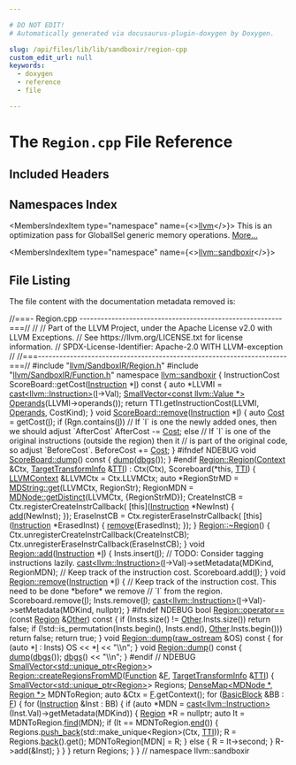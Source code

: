 ```yaml
---

# DO NOT EDIT!
# Automatically generated via docusaurus-plugin-doxygen by Doxygen.

slug: /api/files/lib/lib/sandboxir/region-cpp
custom_edit_url: null
keywords:
  - doxygen
  - reference
  - file

---
```





# The `Region.cpp` File Reference

<DoxygenPage pluginConfig={pluginConfig}>



## Included Headers

<IncludesList>
<IncludesListItem
  filePath="llvm/SandboxIR/Region.h"
  permalink="/docs/api/files/include/include/llvm/include/llvm/sandboxir/region-h"
  isLocal="true" />
<IncludesListItem
  filePath="llvm/SandboxIR/Function.h"
  permalink="/docs/api/files/include/include/llvm/include/llvm/sandboxir/function-h"
  isLocal="true" />
</IncludesList>

## Namespaces Index

<MembersIndex>

<MembersIndexItem
  type="namespace"
  name={<><a href="/docs/api/namespaces/llvm">llvm</a></>}>
This is an optimization pass for GlobalISel generic memory operations. <a href="/docs/api/namespaces/llvm/#details">More...</a>
</MembersIndexItem>

<MembersIndexItem
  type="namespace"
  name={<><a href="/docs/api/namespaces/llvm/sandboxir">llvm::sandboxir</a></>}>
</MembersIndexItem>

</MembersIndex>


## File Listing

The file content with the documentation metadata removed is:

<ProgramListing>

<Link id="l00001" /><CodeLine lineNumber="1"><Highlight kind="comment">//===- Region.cpp ---------------------------------------------------------===//</Highlight><Highlight kind="normal"></Highlight></CodeLine>
<Link id="l00002" /><CodeLine lineNumber="2"><Highlight kind="normal"></Highlight><Highlight kind="comment">//</Highlight><Highlight kind="normal"></Highlight></CodeLine>
<Link id="l00003" /><CodeLine lineNumber="3"><Highlight kind="normal"></Highlight><Highlight kind="comment">// Part of the LLVM Project, under the Apache License v2.0 with LLVM Exceptions.</Highlight><Highlight kind="normal"></Highlight></CodeLine>
<Link id="l00004" /><CodeLine lineNumber="4"><Highlight kind="normal"></Highlight><Highlight kind="comment">// See https://llvm.org/LICENSE.txt for license information.</Highlight><Highlight kind="normal"></Highlight></CodeLine>
<Link id="l00005" /><CodeLine lineNumber="5"><Highlight kind="normal"></Highlight><Highlight kind="comment">// SPDX-License-Identifier: Apache-2.0 WITH LLVM-exception</Highlight><Highlight kind="normal"></Highlight></CodeLine>
<Link id="l00006" /><CodeLine lineNumber="6"><Highlight kind="normal"></Highlight><Highlight kind="comment">//</Highlight><Highlight kind="normal"></Highlight></CodeLine>
<Link id="l00007" /><CodeLine lineNumber="7"><Highlight kind="normal"></Highlight><Highlight kind="comment">//===----------------------------------------------------------------------===//</Highlight><Highlight kind="normal"></Highlight></CodeLine>
<Link id="l00008" /><CodeLine lineNumber="8"><Highlight kind="normal"></Highlight></CodeLine>
<Link id="l00009" /><CodeLine lineNumber="9"><Highlight kind="normal"></Highlight><Highlight kind="preprocessor">#include &quot;<a href="/docs/api/files/include/include/llvm/include/llvm/sandboxir/region-h">llvm/SandboxIR/Region.h</a>&quot;</Highlight><Highlight kind="normal"></Highlight></CodeLine>
<Link id="l00010" /><CodeLine lineNumber="10"><Highlight kind="normal"></Highlight><Highlight kind="preprocessor">#include &quot;<a href="/docs/api/files/include/include/llvm/include/llvm/sandboxir/function-h">llvm/SandboxIR/Function.h</a>&quot;</Highlight><Highlight kind="normal"></Highlight></CodeLine>
<Link id="l00011" /><CodeLine lineNumber="11"><Highlight kind="normal"></Highlight></CodeLine>
<Link id="l00012" /><CodeLine lineNumber="12"><Highlight kind="normal"></Highlight><Highlight kind="keyword">namespace </Highlight><Highlight kind="normal"><a href="/docs/api/namespaces/llvm/sandboxir">llvm::sandboxir</a> &#123;</Highlight></CodeLine>
<Link id="l00013" /><CodeLine lineNumber="13"><Highlight kind="normal"></Highlight></CodeLine>
<Link id="l00014" /><CodeLine lineNumber="14"><Highlight kind="normal">InstructionCost ScoreBoard::getCost(<a href="/docs/api/classes/llvm/sandboxir/instruction">Instruction</a> &#42;<a href="/docs/api/files/lib/lib/support/md5-cpp/#ac0eafdc9ee161b71e7af98af736952fd">I</a>)</Highlight><Highlight kind="keyword"> const </Highlight><Highlight kind="normal">&#123;</Highlight></CodeLine>
<Link id="l00015" /><CodeLine lineNumber="15"><Highlight kind="normal">  </Highlight><Highlight kind="keyword">auto</Highlight><Highlight kind="normal"> &#42;LLVMI = <a href="/docs/api/namespaces/llvm/#ac4fc845f5ed92de63cd4474f128f5fc5">cast&lt;llvm::Instruction&gt;</a>(<a href="/docs/api/files/lib/lib/support/md5-cpp/#ac0eafdc9ee161b71e7af98af736952fd">I</a>-&gt;Val);</Highlight></CodeLine>
<Link id="l00016" /><CodeLine lineNumber="16"><Highlight kind="normal">  <a href="/docs/api/namespaces/llvm/#a8fc529c79977cdd01e187986f960a07f">SmallVector&lt;const llvm::Value &#42;&gt;</a> <a href="/docs/api/files/lib/lib/codegen/mirnamerpass-cpp/#a05e4be4ec3e2c3587dda0e376bb6822c">Operands</a>(LLVMI-&gt;operands());</Highlight></CodeLine>
<Link id="l00017" /><CodeLine lineNumber="17"><Highlight kind="normal">  </Highlight><Highlight kind="keywordflow">return</Highlight><Highlight kind="normal"> TTI.getInstructionCost(LLVMI, <a href="/docs/api/files/lib/lib/codegen/mirnamerpass-cpp/#a05e4be4ec3e2c3587dda0e376bb6822c">Operands</a>, CostKind);</Highlight></CodeLine>
<Link id="l00018" /><CodeLine lineNumber="18"><Highlight kind="normal">&#125;</Highlight></CodeLine>
<Link id="l00019" /><CodeLine lineNumber="19"><Highlight kind="normal"></Highlight></CodeLine>
<Link id="l00020" /><CodeLine lineNumber="20" lineLink="/docs/api/classes/llvm/sandboxir/scoreboard/#a1de5ee937293f78e8d3862b50ff44530"><Highlight kind="normal"></Highlight><Highlight kind="keywordtype">void</Highlight><Highlight kind="normal"> <a href="/docs/api/classes/llvm/sandboxir/scoreboard/#a1de5ee937293f78e8d3862b50ff44530">ScoreBoard::remove</a>(<a href="/docs/api/classes/llvm/sandboxir/instruction">Instruction</a> &#42;<a href="/docs/api/files/lib/lib/support/md5-cpp/#ac0eafdc9ee161b71e7af98af736952fd">I</a>) &#123;</Highlight></CodeLine>
<Link id="l00021" /><CodeLine lineNumber="21"><Highlight kind="normal">  </Highlight><Highlight kind="keyword">auto</Highlight><Highlight kind="normal"> <a href="/docs/api/namespaces/llvm/#a19921a3ceb99548f498d3df118eda9ed">Cost</a> = getCost(<a href="/docs/api/files/lib/lib/support/md5-cpp/#ac0eafdc9ee161b71e7af98af736952fd">I</a>);</Highlight></CodeLine>
<Link id="l00022" /><CodeLine lineNumber="22"><Highlight kind="normal">  </Highlight><Highlight kind="keywordflow">if</Highlight><Highlight kind="normal"> (Rgn.contains(<a href="/docs/api/files/lib/lib/support/md5-cpp/#ac0eafdc9ee161b71e7af98af736952fd">I</a>))</Highlight></CodeLine>
<Link id="l00023" /><CodeLine lineNumber="23"><Highlight kind="normal">    </Highlight><Highlight kind="comment">// If &#96;I&#96; is one the newly added ones, then we should adjust &#96;AfterCost&#96;</Highlight><Highlight kind="normal"></Highlight></CodeLine>
<Link id="l00024" /><CodeLine lineNumber="24"><Highlight kind="normal">    AfterCost -= <a href="/docs/api/namespaces/llvm/#a19921a3ceb99548f498d3df118eda9ed">Cost</a>;</Highlight></CodeLine>
<Link id="l00025" /><CodeLine lineNumber="25"><Highlight kind="normal">  </Highlight><Highlight kind="keywordflow">else</Highlight><Highlight kind="normal"></Highlight></CodeLine>
<Link id="l00026" /><CodeLine lineNumber="26"><Highlight kind="normal">    </Highlight><Highlight kind="comment">// If &#96;I&#96; is one of the original instructions (outside the region) then it</Highlight><Highlight kind="normal"></Highlight></CodeLine>
<Link id="l00027" /><CodeLine lineNumber="27"><Highlight kind="normal">    </Highlight><Highlight kind="comment">// is part of the original code, so adjust &#96;BeforeCost&#96;.</Highlight><Highlight kind="normal"></Highlight></CodeLine>
<Link id="l00028" /><CodeLine lineNumber="28"><Highlight kind="normal">    BeforeCost += <a href="/docs/api/namespaces/llvm/#a19921a3ceb99548f498d3df118eda9ed">Cost</a>;</Highlight></CodeLine>
<Link id="l00029" /><CodeLine lineNumber="29"><Highlight kind="normal">&#125;</Highlight></CodeLine>
<Link id="l00030" /><CodeLine lineNumber="30"><Highlight kind="normal"></Highlight></CodeLine>
<Link id="l00031" /><CodeLine lineNumber="31"><Highlight kind="normal"></Highlight><Highlight kind="preprocessor">#ifndef NDEBUG</Highlight><Highlight kind="normal"></Highlight></CodeLine>
<Link id="l00032" /><CodeLine lineNumber="32" lineLink="/docs/api/classes/llvm/sandboxir/scoreboard/#a4d0b257d1589b3f20b7606e839ad884f"><Highlight kind="normal"></Highlight><Highlight kind="keywordtype">void</Highlight><Highlight kind="normal"> <a href="/docs/api/classes/llvm/sandboxir/scoreboard/#a4d0b257d1589b3f20b7606e839ad884f">ScoreBoard::dump</a>()</Highlight><Highlight kind="keyword"> const </Highlight><Highlight kind="normal">&#123; <a href="/docs/api/classes/llvm/sandboxir/scoreboard/#a4d0b257d1589b3f20b7606e839ad884f">dump</a>(<a href="/docs/api/namespaces/llvm/#a7c46c742c31be54870e2038048e6b391">dbgs</a>()); &#125;</Highlight></CodeLine>
<Link id="l00033" /><CodeLine lineNumber="33"><Highlight kind="normal"></Highlight><Highlight kind="preprocessor">#endif</Highlight><Highlight kind="normal"></Highlight></CodeLine>
<Link id="l00034" /><CodeLine lineNumber="34"><Highlight kind="normal"></Highlight></CodeLine>
<Link id="l00035" /><CodeLine lineNumber="35" lineLink="/docs/api/classes/llvm/sandboxir/region/#a8533fbc97a477c3f6a68cbef21bcb811"><Highlight kind="normal"><a href="/docs/api/classes/llvm/sandboxir/region/#a8533fbc97a477c3f6a68cbef21bcb811">Region::Region</a>(<a href="/docs/api/classes/llvm/sandboxir/context">Context</a> &amp;Ctx, <a href="/docs/api/classes/llvm/targettransforminfo">TargetTransformInfo</a> &amp;<a href="/docs/api/namespaces/llvm/#aa0d69e81725c10fa5407f0bf34462068">TTI</a>)</Highlight></CodeLine>
<Link id="l00036" /><CodeLine lineNumber="36"><Highlight kind="normal">    : Ctx(Ctx), Scoreboard(&#42;this, <a href="/docs/api/namespaces/llvm/#aa0d69e81725c10fa5407f0bf34462068">TTI</a>) &#123;</Highlight></CodeLine>
<Link id="l00037" /><CodeLine lineNumber="37"><Highlight kind="normal">  <a href="/docs/api/classes/llvm/llvmcontext">LLVMContext</a> &amp;LLVMCtx = Ctx.LLVMCtx;</Highlight></CodeLine>
<Link id="l00038" /><CodeLine lineNumber="38"><Highlight kind="normal">  </Highlight><Highlight kind="keyword">auto</Highlight><Highlight kind="normal"> &#42;RegionStrMD = <a href="/docs/api/classes/llvm/mdstring/#affbb7e2e9ad8d18114816f2443d672b9">MDString::get</a>(LLVMCtx, RegionStr);</Highlight></CodeLine>
<Link id="l00039" /><CodeLine lineNumber="39"><Highlight kind="normal">  RegionMDN = <a href="/docs/api/classes/llvm/mdnode/#a21a975fd58c287a6ca3f1c89c048e7d3">MDNode::getDistinct</a>(LLVMCtx, &#123;RegionStrMD&#125;);</Highlight></CodeLine>
<Link id="l00040" /><CodeLine lineNumber="40"><Highlight kind="normal"></Highlight></CodeLine>
<Link id="l00041" /><CodeLine lineNumber="41"><Highlight kind="normal">  CreateInstCB = Ctx.registerCreateInstrCallback(</Highlight></CodeLine>
<Link id="l00042" /><CodeLine lineNumber="42"><Highlight kind="normal">      &#91;</Highlight><Highlight kind="keyword">this</Highlight><Highlight kind="normal">&#93;(<a href="/docs/api/classes/llvm/sandboxir/instruction">Instruction</a> &#42;NewInst) &#123; <a href="/docs/api/classes/llvm/sandboxir/region/#a6522c81e20bf4f16dac8c95cfb8d074f">add</a>(NewInst); &#125;);</Highlight></CodeLine>
<Link id="l00043" /><CodeLine lineNumber="43"><Highlight kind="normal">  EraseInstCB = Ctx.registerEraseInstrCallback(</Highlight></CodeLine>
<Link id="l00044" /><CodeLine lineNumber="44"><Highlight kind="normal">      &#91;</Highlight><Highlight kind="keyword">this</Highlight><Highlight kind="normal">&#93;(<a href="/docs/api/classes/llvm/sandboxir/instruction">Instruction</a> &#42;ErasedInst) &#123; <a href="/docs/api/classes/llvm/sandboxir/region/#a786d3636c1e318fb00ee0ac1d8b3ca16">remove</a>(ErasedInst); &#125;);</Highlight></CodeLine>
<Link id="l00045" /><CodeLine lineNumber="45"><Highlight kind="normal">&#125;</Highlight></CodeLine>
<Link id="l00046" /><CodeLine lineNumber="46"><Highlight kind="normal"></Highlight></CodeLine>
<Link id="l00047" /><CodeLine lineNumber="47" lineLink="/docs/api/classes/llvm/sandboxir/region/#ad8dbbba504b405133c4b083d21ed2ff3"><Highlight kind="normal"><a href="/docs/api/classes/llvm/sandboxir/region/#ad8dbbba504b405133c4b083d21ed2ff3">Region::~Region</a>() &#123;</Highlight></CodeLine>
<Link id="l00048" /><CodeLine lineNumber="48"><Highlight kind="normal">  Ctx.unregisterCreateInstrCallback(CreateInstCB);</Highlight></CodeLine>
<Link id="l00049" /><CodeLine lineNumber="49"><Highlight kind="normal">  Ctx.unregisterEraseInstrCallback(EraseInstCB);</Highlight></CodeLine>
<Link id="l00050" /><CodeLine lineNumber="50"><Highlight kind="normal">&#125;</Highlight></CodeLine>
<Link id="l00051" /><CodeLine lineNumber="51"><Highlight kind="normal"></Highlight></CodeLine>
<Link id="l00052" /><CodeLine lineNumber="52" lineLink="/docs/api/classes/llvm/sandboxir/region/#a6522c81e20bf4f16dac8c95cfb8d074f"><Highlight kind="normal"></Highlight><Highlight kind="keywordtype">void</Highlight><Highlight kind="normal"> <a href="/docs/api/classes/llvm/sandboxir/region/#a6522c81e20bf4f16dac8c95cfb8d074f">Region::add</a>(<a href="/docs/api/classes/llvm/sandboxir/instruction">Instruction</a> &#42;<a href="/docs/api/files/lib/lib/support/md5-cpp/#ac0eafdc9ee161b71e7af98af736952fd">I</a>) &#123;</Highlight></CodeLine>
<Link id="l00053" /><CodeLine lineNumber="53"><Highlight kind="normal">  Insts.insert(<a href="/docs/api/files/lib/lib/support/md5-cpp/#ac0eafdc9ee161b71e7af98af736952fd">I</a>);</Highlight></CodeLine>
<Link id="l00054" /><CodeLine lineNumber="54"><Highlight kind="normal">  </Highlight><Highlight kind="comment">// TODO: Consider tagging instructions lazily.</Highlight><Highlight kind="normal"></Highlight></CodeLine>
<Link id="l00055" /><CodeLine lineNumber="55"><Highlight kind="normal">  <a href="/docs/api/namespaces/llvm/#ac4fc845f5ed92de63cd4474f128f5fc5">cast&lt;llvm::Instruction&gt;</a>(<a href="/docs/api/files/lib/lib/support/md5-cpp/#ac0eafdc9ee161b71e7af98af736952fd">I</a>-&gt;Val)-&gt;setMetadata(MDKind, RegionMDN);</Highlight></CodeLine>
<Link id="l00056" /><CodeLine lineNumber="56"><Highlight kind="normal">  </Highlight><Highlight kind="comment">// Keep track of the instruction cost.</Highlight><Highlight kind="normal"></Highlight></CodeLine>
<Link id="l00057" /><CodeLine lineNumber="57"><Highlight kind="normal">  Scoreboard.add(<a href="/docs/api/files/lib/lib/support/md5-cpp/#ac0eafdc9ee161b71e7af98af736952fd">I</a>);</Highlight></CodeLine>
<Link id="l00058" /><CodeLine lineNumber="58"><Highlight kind="normal">&#125;</Highlight></CodeLine>
<Link id="l00059" /><CodeLine lineNumber="59"><Highlight kind="normal"></Highlight></CodeLine>
<Link id="l00060" /><CodeLine lineNumber="60" lineLink="/docs/api/classes/llvm/sandboxir/region/#a786d3636c1e318fb00ee0ac1d8b3ca16"><Highlight kind="normal"></Highlight><Highlight kind="keywordtype">void</Highlight><Highlight kind="normal"> <a href="/docs/api/classes/llvm/sandboxir/region/#a786d3636c1e318fb00ee0ac1d8b3ca16">Region::remove</a>(<a href="/docs/api/classes/llvm/sandboxir/instruction">Instruction</a> &#42;<a href="/docs/api/files/lib/lib/support/md5-cpp/#ac0eafdc9ee161b71e7af98af736952fd">I</a>) &#123;</Highlight></CodeLine>
<Link id="l00061" /><CodeLine lineNumber="61"><Highlight kind="normal">  </Highlight><Highlight kind="comment">// Keep track of the instruction cost. This need to be done &#42;before&#42; we remove</Highlight><Highlight kind="normal"></Highlight></CodeLine>
<Link id="l00062" /><CodeLine lineNumber="62"><Highlight kind="normal">  </Highlight><Highlight kind="comment">// &#96;I&#96; from the region.</Highlight><Highlight kind="normal"></Highlight></CodeLine>
<Link id="l00063" /><CodeLine lineNumber="63"><Highlight kind="normal">  Scoreboard.remove(<a href="/docs/api/files/lib/lib/support/md5-cpp/#ac0eafdc9ee161b71e7af98af736952fd">I</a>);</Highlight></CodeLine>
<Link id="l00064" /><CodeLine lineNumber="64"><Highlight kind="normal"></Highlight></CodeLine>
<Link id="l00065" /><CodeLine lineNumber="65"><Highlight kind="normal">  Insts.remove(<a href="/docs/api/files/lib/lib/support/md5-cpp/#ac0eafdc9ee161b71e7af98af736952fd">I</a>);</Highlight></CodeLine>
<Link id="l00066" /><CodeLine lineNumber="66"><Highlight kind="normal">  <a href="/docs/api/namespaces/llvm/#ac4fc845f5ed92de63cd4474f128f5fc5">cast&lt;llvm::Instruction&gt;</a>(<a href="/docs/api/files/lib/lib/support/md5-cpp/#ac0eafdc9ee161b71e7af98af736952fd">I</a>-&gt;Val)-&gt;setMetadata(MDKind, </Highlight><Highlight kind="keyword">nullptr</Highlight><Highlight kind="normal">);</Highlight></CodeLine>
<Link id="l00067" /><CodeLine lineNumber="67"><Highlight kind="normal">&#125;</Highlight></CodeLine>
<Link id="l00068" /><CodeLine lineNumber="68"><Highlight kind="normal"></Highlight></CodeLine>
<Link id="l00069" /><CodeLine lineNumber="69"><Highlight kind="normal"></Highlight><Highlight kind="preprocessor">#ifndef NDEBUG</Highlight><Highlight kind="normal"></Highlight></CodeLine>
<Link id="l00070" /><CodeLine lineNumber="70" lineLink="/docs/api/classes/llvm/sandboxir/region/#a70065f6bc15429a70ceb4f71e4c2db1f"><Highlight kind="normal"></Highlight><Highlight kind="keywordtype">bool</Highlight><Highlight kind="normal"> <a href="/docs/api/classes/llvm/sandboxir/region/#a70065f6bc15429a70ceb4f71e4c2db1f">Region::operator==</a>(</Highlight><Highlight kind="keyword">const</Highlight><Highlight kind="normal"> <a href="/docs/api/classes/llvm/sandboxir/region/#a8533fbc97a477c3f6a68cbef21bcb811">Region</a> &amp;<a href="/docs/api/namespaces/llvm/#a9eb4f5b98b70ee4fab9614ed58282c1fa6311ae17c1ee52b36e68aaf4ad066387">Other</a>)</Highlight><Highlight kind="keyword"> const </Highlight><Highlight kind="normal">&#123;</Highlight></CodeLine>
<Link id="l00071" /><CodeLine lineNumber="71"><Highlight kind="normal">  </Highlight><Highlight kind="keywordflow">if</Highlight><Highlight kind="normal"> (Insts.size() != <a href="/docs/api/namespaces/llvm/#a9eb4f5b98b70ee4fab9614ed58282c1fa6311ae17c1ee52b36e68aaf4ad066387">Other</a>.Insts.size())</Highlight></CodeLine>
<Link id="l00072" /><CodeLine lineNumber="72"><Highlight kind="normal">    </Highlight><Highlight kind="keywordflow">return</Highlight><Highlight kind="normal"> </Highlight><Highlight kind="keyword">false</Highlight><Highlight kind="normal">;</Highlight></CodeLine>
<Link id="l00073" /><CodeLine lineNumber="73"><Highlight kind="normal">  </Highlight><Highlight kind="keywordflow">if</Highlight><Highlight kind="normal"> (!std::is&#95;permutation(Insts.begin(), Insts.end(), <a href="/docs/api/namespaces/llvm/#a9eb4f5b98b70ee4fab9614ed58282c1fa6311ae17c1ee52b36e68aaf4ad066387">Other</a>.Insts.begin()))</Highlight></CodeLine>
<Link id="l00074" /><CodeLine lineNumber="74"><Highlight kind="normal">    </Highlight><Highlight kind="keywordflow">return</Highlight><Highlight kind="normal"> </Highlight><Highlight kind="keyword">false</Highlight><Highlight kind="normal">;</Highlight></CodeLine>
<Link id="l00075" /><CodeLine lineNumber="75"><Highlight kind="normal">  </Highlight><Highlight kind="keywordflow">return</Highlight><Highlight kind="normal"> </Highlight><Highlight kind="keyword">true</Highlight><Highlight kind="normal">;</Highlight></CodeLine>
<Link id="l00076" /><CodeLine lineNumber="76"><Highlight kind="normal">&#125;</Highlight></CodeLine>
<Link id="l00077" /><CodeLine lineNumber="77"><Highlight kind="normal"></Highlight></CodeLine>
<Link id="l00078" /><CodeLine lineNumber="78" lineLink="/docs/api/classes/llvm/sandboxir/region/#addfeeda184155e6fb492d582254302a5"><Highlight kind="normal"></Highlight><Highlight kind="keywordtype">void</Highlight><Highlight kind="normal"> <a href="/docs/api/classes/llvm/sandboxir/region/#a1625959e5118314896bc4a37b0c87756">Region::dump</a>(<a href="/docs/api/classes/llvm/raw-ostream">raw&#95;ostream</a> &amp;OS)</Highlight><Highlight kind="keyword"> const </Highlight><Highlight kind="normal">&#123;</Highlight></CodeLine>
<Link id="l00079" /><CodeLine lineNumber="79"><Highlight kind="normal">  </Highlight><Highlight kind="keywordflow">for</Highlight><Highlight kind="normal"> (</Highlight><Highlight kind="keyword">auto</Highlight><Highlight kind="normal"> &#42;<a href="/docs/api/files/lib/lib/support/md5-cpp/#ac0eafdc9ee161b71e7af98af736952fd">I</a> : Insts)</Highlight></CodeLine>
<Link id="l00080" /><CodeLine lineNumber="80"><Highlight kind="normal">    OS &lt;&lt; &#42;<a href="/docs/api/files/lib/lib/support/md5-cpp/#ac0eafdc9ee161b71e7af98af736952fd">I</a> &lt;&lt; </Highlight><Highlight kind="stringliteral">&quot;\\n&quot;</Highlight><Highlight kind="normal">;</Highlight></CodeLine>
<Link id="l00081" /><CodeLine lineNumber="81"><Highlight kind="normal">&#125;</Highlight></CodeLine>
<Link id="l00082" /><CodeLine lineNumber="82"><Highlight kind="normal"></Highlight></CodeLine>
<Link id="l00083" /><CodeLine lineNumber="83" lineLink="/docs/api/classes/llvm/sandboxir/region/#a1625959e5118314896bc4a37b0c87756"><Highlight kind="normal"></Highlight><Highlight kind="keywordtype">void</Highlight><Highlight kind="normal"> <a href="/docs/api/classes/llvm/sandboxir/region/#a1625959e5118314896bc4a37b0c87756">Region::dump</a>()</Highlight><Highlight kind="keyword"> const </Highlight><Highlight kind="normal">&#123;</Highlight></CodeLine>
<Link id="l00084" /><CodeLine lineNumber="84"><Highlight kind="normal">  <a href="/docs/api/classes/llvm/sandboxir/region/#a1625959e5118314896bc4a37b0c87756">dump</a>(<a href="/docs/api/namespaces/llvm/#a7c46c742c31be54870e2038048e6b391">dbgs</a>());</Highlight></CodeLine>
<Link id="l00085" /><CodeLine lineNumber="85"><Highlight kind="normal">  <a href="/docs/api/namespaces/llvm/#a7c46c742c31be54870e2038048e6b391">dbgs</a>() &lt;&lt; </Highlight><Highlight kind="stringliteral">&quot;\\n&quot;</Highlight><Highlight kind="normal">;</Highlight></CodeLine>
<Link id="l00086" /><CodeLine lineNumber="86"><Highlight kind="normal">&#125;</Highlight></CodeLine>
<Link id="l00087" /><CodeLine lineNumber="87"><Highlight kind="normal"></Highlight><Highlight kind="preprocessor">#endif </Highlight><Highlight kind="comment">// NDEBUG</Highlight><Highlight kind="normal"></Highlight></CodeLine>
<Link id="l00088" /><CodeLine lineNumber="88"><Highlight kind="normal"></Highlight></CodeLine>
<Link id="l00089" /><CodeLine lineNumber="89"><Highlight kind="normal"><a href="/docs/api/classes/llvm/smallvector">SmallVector&lt;std::unique&#95;ptr&lt;Region&gt;</a>&gt;</Highlight></CodeLine>
<Link id="l00090" /><CodeLine lineNumber="90" lineLink="/docs/api/classes/llvm/sandboxir/region/#a8a8865325da7e23f2f527bb04e1a26d6"><Highlight kind="normal"><a href="/docs/api/classes/llvm/sandboxir/region/#a8a8865325da7e23f2f527bb04e1a26d6">Region::createRegionsFromMD</a>(<a href="/docs/api/classes/llvm/sandboxir/function">Function</a> &amp;<a href="/docs/api/files/lib/lib/support/md5-cpp/#a96d73bbd7af15cb1fc38c3f4a3bd82e9">F</a>, <a href="/docs/api/classes/llvm/targettransforminfo">TargetTransformInfo</a> &amp;<a href="/docs/api/namespaces/llvm/#aa0d69e81725c10fa5407f0bf34462068">TTI</a>) &#123;</Highlight></CodeLine>
<Link id="l00091" /><CodeLine lineNumber="91"><Highlight kind="normal">  <a href="/docs/api/classes/llvm/smallvector">SmallVector&lt;std::unique&#95;ptr&lt;Region&gt;</a>&gt; Regions;</Highlight></CodeLine>
<Link id="l00092" /><CodeLine lineNumber="92"><Highlight kind="normal">  <a href="/docs/api/classes/llvm/densemap">DenseMap&lt;MDNode &#42;, Region &#42;&gt;</a> MDNToRegion;</Highlight></CodeLine>
<Link id="l00093" /><CodeLine lineNumber="93"><Highlight kind="normal">  </Highlight><Highlight kind="keyword">auto</Highlight><Highlight kind="normal"> &amp;Ctx = <a href="/docs/api/files/lib/lib/support/md5-cpp/#a96d73bbd7af15cb1fc38c3f4a3bd82e9">F</a>.getContext();</Highlight></CodeLine>
<Link id="l00094" /><CodeLine lineNumber="94"><Highlight kind="normal">  </Highlight><Highlight kind="keywordflow">for</Highlight><Highlight kind="normal"> (<a href="/docs/api/namespaces/llvm/sandboxir/#a60f87746e4945fda7ea3d5a983c9b62c">BasicBlock</a> &amp;BB : <a href="/docs/api/files/lib/lib/support/md5-cpp/#a96d73bbd7af15cb1fc38c3f4a3bd82e9">F</a>) &#123;</Highlight></CodeLine>
<Link id="l00095" /><CodeLine lineNumber="95"><Highlight kind="normal">    </Highlight><Highlight kind="keywordflow">for</Highlight><Highlight kind="normal"> (<a href="/docs/api/classes/llvm/sandboxir/instruction">Instruction</a> &amp;Inst : BB) &#123;</Highlight></CodeLine>
<Link id="l00096" /><CodeLine lineNumber="96"><Highlight kind="normal">      </Highlight><Highlight kind="keywordflow">if</Highlight><Highlight kind="normal"> (</Highlight><Highlight kind="keyword">auto</Highlight><Highlight kind="normal"> &#42;MDN = <a href="/docs/api/namespaces/llvm/#ac4fc845f5ed92de63cd4474f128f5fc5">cast&lt;llvm::Instruction&gt;</a>(Inst.Val)-&gt;getMetadata(MDKind)) &#123;</Highlight></CodeLine>
<Link id="l00097" /><CodeLine lineNumber="97"><Highlight kind="normal">        <a href="/docs/api/classes/llvm/sandboxir/region/#a8533fbc97a477c3f6a68cbef21bcb811">Region</a> &#42;R = </Highlight><Highlight kind="keyword">nullptr</Highlight><Highlight kind="normal">;</Highlight></CodeLine>
<Link id="l00098" /><CodeLine lineNumber="98"><Highlight kind="normal">        </Highlight><Highlight kind="keyword">auto</Highlight><Highlight kind="normal"> It = MDNToRegion.<a href="/docs/api/classes/llvm/densemapbase/#a0c047f127ed4380a6f383d70bec4eb94">find</a>(MDN);</Highlight></CodeLine>
<Link id="l00099" /><CodeLine lineNumber="99"><Highlight kind="normal">        </Highlight><Highlight kind="keywordflow">if</Highlight><Highlight kind="normal"> (It == MDNToRegion.<a href="/docs/api/classes/llvm/densemapbase/#a65520b9c67759099e313d0f4e7b5ff9e">end</a>()) &#123;</Highlight></CodeLine>
<Link id="l00100" /><CodeLine lineNumber="100"><Highlight kind="normal">          Regions.<a href="/docs/api/classes/llvm/smallvectortemplatebase/#af42bfbc067df27c19ee2fc859df58799">push&#95;back</a>(std::make&#95;unique&lt;Region&gt;(Ctx, <a href="/docs/api/namespaces/llvm/#aa0d69e81725c10fa5407f0bf34462068">TTI</a>));</Highlight></CodeLine>
<Link id="l00101" /><CodeLine lineNumber="101"><Highlight kind="normal">          R = Regions.<a href="/docs/api/classes/llvm/smallvectortemplatecommon/#acd9e771a3296c6b24146955754620557">back</a>().get();</Highlight></CodeLine>
<Link id="l00102" /><CodeLine lineNumber="102"><Highlight kind="normal">          MDNToRegion&#91;MDN&#93; = R;</Highlight></CodeLine>
<Link id="l00103" /><CodeLine lineNumber="103"><Highlight kind="normal">        &#125; </Highlight><Highlight kind="keywordflow">else</Highlight><Highlight kind="normal"> &#123;</Highlight></CodeLine>
<Link id="l00104" /><CodeLine lineNumber="104"><Highlight kind="normal">          R = It-&gt;second;</Highlight></CodeLine>
<Link id="l00105" /><CodeLine lineNumber="105"><Highlight kind="normal">        &#125;</Highlight></CodeLine>
<Link id="l00106" /><CodeLine lineNumber="106"><Highlight kind="normal">        R-&gt;add(&amp;Inst);</Highlight></CodeLine>
<Link id="l00107" /><CodeLine lineNumber="107"><Highlight kind="normal">      &#125;</Highlight></CodeLine>
<Link id="l00108" /><CodeLine lineNumber="108"><Highlight kind="normal">    &#125;</Highlight></CodeLine>
<Link id="l00109" /><CodeLine lineNumber="109"><Highlight kind="normal">  &#125;</Highlight></CodeLine>
<Link id="l00110" /><CodeLine lineNumber="110"><Highlight kind="normal">  </Highlight><Highlight kind="keywordflow">return</Highlight><Highlight kind="normal"> Regions;</Highlight></CodeLine>
<Link id="l00111" /><CodeLine lineNumber="111"><Highlight kind="normal">&#125;</Highlight></CodeLine>
<Link id="l00112" /><CodeLine lineNumber="112"><Highlight kind="normal"></Highlight></CodeLine>
<Link id="l00113" /><CodeLine lineNumber="113"><Highlight kind="normal">&#125; </Highlight><Highlight kind="comment">// namespace llvm::sandboxir</Highlight><Highlight kind="normal"></Highlight></CodeLine>

</ProgramListing>


</DoxygenPage>
